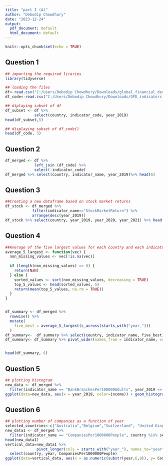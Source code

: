 ---
title: "part I (A)"
author: "Debodip Chowdhury"
date: "2023-12-24"
output:
  pdf_document: default
  html_document: default
---

```{r setup, include=FALSE}
knitr::opts_chunk$set(echo = TRUE)
```

## Question 1


```{r}
## importing the required liraries
library(tidyverse)
```


```{r}
## loading the files
df<-read.csv("C:/Users/Debodip Chowdhury/Downloads/global_financial_development.csv")
df_code<-read.csv("C:/Users/Debodip Chowdhury/Downloads/GFD_indicators.csv")
```


```{r}
## diplaying subset of df
df_subset <- df %>%
             select(country, indicator_code, year_2019)
head(df_subset,5)
```


```{r}
## displaying subset of df_code()
head(df_code, 5)
```

## Question 2
```{r}
df_merged <- df %>% 
             left_join (df_code) %>%
             select(-indicator_code)
df_merged %>% select(country, indicator_name, year_2019)%>% head(6)
```
## Question 3

```{r}
##Creating a new dataframe based on stock market returns
df_stock <- df_merged %>%
            filter(indicator_name=="StockMarketReturn") %>%
            arrange(desc(year_2019))
df_stock %>% select(country, year_2019, year_2020, year_2021) %>% head(5)
```

## Question 4
```{r}
##Average of the five largest values for each country and each indicator
average_5_largest <- function(vec) {
  non_missing_values <- vec[!is.na(vec)]
  
  if (length(non_missing_values) == 0) {
    return(NaN)
  } else {
    sorted_values <- sort(non_missing_values, decreasing = TRUE)
    top_5_values <- head(sorted_values, 5)
    return(mean(top_5_values, na.rm = TRUE))
  }
}


df_summary <- df_merged %>%
  rowwise() %>% 
  mutate(
    five_best = average_5_largest(c_across(starts_with("year_")))
  ) 
df_summary<-  df_summary %>% select(country, indicator_name, five_best)
df_summary<- df_summary %>% pivot_wider(names_from = indicator_name, values_from = five_best) %>% select(country, BankAccountsPer1000Adults, BankBranchesPer100000Adults, Top5BankAsset, CompaniesPer1000000People, StockMarketReturn)


head(df_summary, 6)
```

## Question 5
```{r}
## plotting histogram
new_data <- df_merged %>%
  filter(indicator_name == "BankBranchesPer100000Adults", year_2019 <= 500) 
ggplot(data=new_data, aes(x = year_2019, color=income)) + geom_histogram(binwidth = 10) + xlab("BankBranchesPer100000Adults") + ylab("count") 
```


## Question 6
```{r}
## plotting number of companies as a function of year
selected_countries<-c("Australia","Belgium","Switzerland", "United Kingdom")
new_data1 <- df_merged %>%
  filter(indicator_name == "CompaniesPer1000000People", country %in% selected_countries) %>%   select(country, indicator_name, starts_with("year_1975"):starts_with("year_2014"))
head(new_data1)
vertical_data=new_data1 %>% 
              pivot_longer(cols = starts_with("year_"), names_to="year", values_to="CompaniesPer1000000People") %>%
  select(country, year, CompaniesPer1000000People)
ggplot(data=vertical_data, aes(x = as.numeric(substr(year,6,9)), y= CompaniesPer1000000People, color=country)) + geom_line() + xlab("year") + ylab("Companies Per 1000000 People") 
```